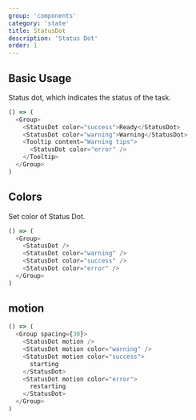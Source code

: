 ```yaml
---
group: 'components'
category: 'state'
title: StatusDot
description: 'Status Dot'
order: 1
---
```


## Basic Usage

Status dot, which indicates the status of the task.

```js live=true
() => (
  <Group>
    <StatusDot color="success">Ready</StatusDot>
    <StatusDot color="warning">Warning</StatusDot>
    <Tooltip content="Warning tips">
      <StatusDot color="error" />
    </Tooltip>
  </Group>
)
```

## Colors

Set color of Status Dot.

```js live=true
() => (
  <Group>
    <StatusDot />
    <StatusDot color="warning" />
    <StatusDot color="success" />
    <StatusDot color="error" />
  </Group>
)
```

## motion

```js live=true
() => (
  <Group spacing={30}>
    <StatusDot motion />
    <StatusDot motion color="warning" />
    <StatusDot motion color="success">
      starting
    </StatusDot>
    <StatusDot motion color="error">
      restarting
    </StatusDot>
  </Group>
)
```
